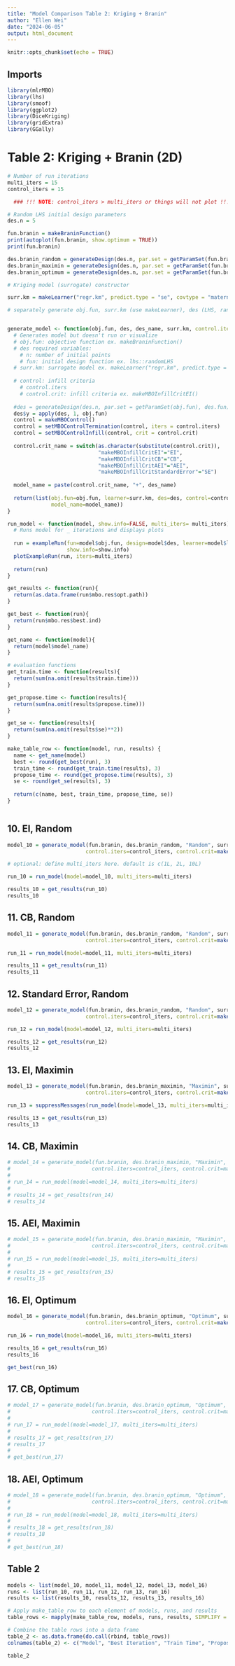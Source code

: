```yaml
---
title: "Model Comparison Table 2: Kriging + Branin"
author: "Ellen Wei"
date: "2024-06-05"
output: html_document
---
```


```r
knitr::opts_chunk$set(echo = TRUE)
```

## Imports
```r
library(mlrMBO)
library(lhs)
library(smoof)
library(ggplot2)
library(DiceKriging)
library(gridExtra)
library(GGally)
```

# Table 2: Kriging + Branin (2D)

```r
# Number of run iterations
multi_iters = 15
control_iters = 15

  ### !!! NOTE: control_iters > multi_iters or things will not plot !!!

# Random LHS initial design parameters
des.n = 5

fun.branin = makeBraninFunction()
print(autoplot(fun.branin, show.optimum = TRUE))
print(fun.branin)

des.branin_random = generateDesign(des.n, par.set = getParamSet(fun.branin), randomLHS)
des.branin_maximin = generateDesign(des.n, par.set = getParamSet(fun.branin), maximinLHS)
des.branin_optimum = generateDesign(des.n, par.set = getParamSet(fun.branin), optimumLHS)

# Kriging model (surrogate) constructor

surr.km = makeLearner("regr.km", predict.type = "se", covtype = "matern3_2", control = list(trace = FALSE))

```

```r
# separately generate obj.fun, surr.km (use makeLearner), des (LHS, random, uniform)


generate_model <- function(obj.fun, des, des_name, surr.km, control.iters=control.iters, control.crit){
  # Generates model but doesn't run or visualize
  # obj.fun: objective function ex. makeBraninFunction()
  # des required variables:
    # n: number of initial points
    # fun: initial design function ex. lhs::randomLHS
  # surr.km: surrogate model ex. makeLearner("regr.km", predict.type = "se", covtype = "matern3_2", control = list(trace = FALSE))
  
  # control: infill criteria
    # control.iters
    # control.crit: infill criteria ex. makeMBOInfillCritEI()
  
  #des = generateDesign(des.n, par.set = getParamSet(obj.fun), des.fun)
  des$y = apply(des, 1, obj.fun)
  control = makeMBOControl()
  control = setMBOControlTermination(control, iters = control.iters)
  control = setMBOControlInfill(control, crit = control.crit)
  
  control.crit_name = switch(as.character(substitute(control.crit)), 
                             "makeMBOInfillCritEI"="EI",
                             "makeMBOInfillCritCB"="CB",
                             "makeMBOInfillCritAEI"="AEI",
                             "makeMBOInfillCritStandardError"="SE")
  
  model_name = paste(control.crit_name, "+", des_name)
  
  return(list(obj.fun=obj.fun, learner=surr.km, des=des, control=control,
              model_name=model_name))
}

run_model <- function(model, show.info=FALSE, multi_iters= multi_iters) {
  # Runs model for _ iterations and displays plots
  
  run = exampleRun(fun=model$obj.fun, design=model$des, learner=model$learner, control=model$control,
                   show.info=show.info)
  plotExampleRun(run, iters=multi_iters)
  
  return(run)
} 

get_results <- function(run){
  return(as.data.frame(run$mbo.res$opt.path))
}

get_best <- function(run){
  return(run$mbo.res$best.ind)
}

get_name <- function(model){
  return(model$model_name)
}

# evaluation functions
get_train.time <- function(results){
  return(sum(na.omit(results$train.time)))
}

get_propose.time <- function(results){
  return(sum(na.omit(results$propose.time)))
}

get_se <- function(results){
  return(sum(na.omit(results$se)**2))
}

make_table_row <- function(model, run, results) {
  name <- get_name(model)
  best <- round(get_best(run), 3)
  train_time <- round(get_train.time(results), 3)
  propose_time <- round(get_propose.time(results), 3)
  se <- round(get_se(results), 3)
  
  return(c(name, best, train_time, propose_time, se))
}



```

## 10. EI, Random

```r

model_10 = generate_model(fun.branin, des.branin_random, "Random", surr.km, 
                         control.iters=control_iters, control.crit=makeMBOInfillCritEI())

# optional: define multi_iters here. default is c(1L, 2L, 10L)

run_10 = run_model(model=model_10, multi_iters=multi_iters)

results_10 = get_results(run_10)
results_10

```

## 11. CB, Random

```r

model_11 = generate_model(fun.branin, des.branin_random, "Random", surr.km,
                         control.iters=control_iters, control.crit=makeMBOInfillCritCB())

run_11 = run_model(model=model_11, multi_iters=multi_iters)

results_11 = get_results(run_11)
results_11
```


## 12. Standard Error, Random

```r
model_12 = generate_model(fun.branin, des.branin_random, "Random", surr.km,
                         control.iters=control_iters, control.crit=makeMBOInfillCritStandardError())

run_12 = run_model(model=model_12, multi_iters=multi_iters)

results_12 = get_results(run_12)
results_12

```

## 13. EI, Maximin

```r

model_13 = generate_model(fun.branin, des.branin_maximin, "Maximin", surr.km, 
                         control.iters=control_iters, control.crit=makeMBOInfillCritEI())

run_13 = suppressMessages(run_model(model=model_13, multi_iters=multi_iters))

results_13 = get_results(run_13)
results_13

```

## 14. CB, Maximin

```r

# model_14 = generate_model(fun.branin, des.branin_maximin, "Maximin", surr.km,
#                          control.iters=control_iters, control.crit=makeMBOInfillCritCB())
# 
# run_14 = run_model(model=model_14, multi_iters=multi_iters)
# 
# results_14 = get_results(run_14)
# results_14

```


## 15. AEI, Maximin

```r
# model_15 = generate_model(fun.branin, des.branin_maximin, "Maximin", surr.km,
#                          control.iters=control_iters, control.crit=makeMBOInfillCritAEI())
# 
# run_15 = run_model(model=model_15, multi_iters=multi_iters)
# 
# results_15 = get_results(run_15)
# results_15

```

## 16. EI, Optimum

```r
model_16 = generate_model(fun.branin, des.branin_optimum, "Optimum", surr.km, 
                         control.iters=control_iters, control.crit=makeMBOInfillCritEI())

run_16 = run_model(model=model_16, multi_iters=multi_iters)

results_16 = get_results(run_16)
results_16

get_best(run_16)

```


## 17. CB, Optimum

```r
# model_17 = generate_model(fun.branin, des.branin_optimum, "Optimum", surr.km,
#                          control.iters=control_iters, control.crit=makeMBOInfillCritCB())
# 
# run_17 = run_model(model=model_17, multi_iters=multi_iters)
# 
# results_17 = get_results(run_17)
# results_17
# 
# get_best(run_17)
```


## 18. AEI, Optimum

```r
# model_18 = generate_model(fun.branin, des.branin_optimum, "Optimum", surr.km,
#                          control.iters=control_iters, control.crit=makeMBOInfillCritAEI())
# 
# run_18 = run_model(model=model_18, multi_iters=multi_iters)
# 
# results_18 = get_results(run_18)
# results_18
# 
# get_best(run_18)
```


## Table 2

```r
models <- list(model_10, model_11, model_12, model_13, model_16)
runs <- list(run_10, run_11, run_12, run_13, run_16)
results <- list(results_10, results_12, results_13, results_16)

# Apply make_table_row to each element of models, runs, and results
table_rows <- mapply(make_table_row, models, runs, results, SIMPLIFY = FALSE)

# Combine the table rows into a data frame
table_2 <- as.data.frame(do.call(rbind, table_rows))
colnames(table_2) <- c("Model", "Best Iteration", "Train Time", "Propose Time", "Sum SE")

table_2
```


